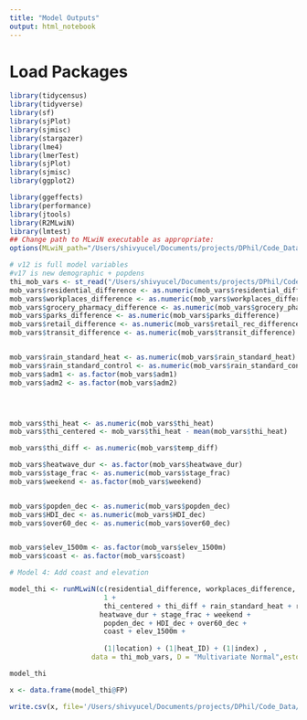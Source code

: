 ```yaml
---
title: "Model Outputs"
output: html_notebook
---
```

# Load Packages
```r
library(tidycensus)
library(tidyverse)
library(sf)
library(sjPlot)
library(sjmisc)
library(stargazer)
library(lme4)
library(lmerTest)
library(sjPlot)
library(sjmisc)
library(ggplot2)

library(ggeffects)
library(performance)
library(jtools)
library(R2MLwiN)
library(lmtest)
## Change path to MLwiN executable as appropriate:
options(MLwiN_path="/Users/shivyucel/Documents/projects/DPhil/Code_Data/mlwin/mlnscript")
```


```r
# v12 is full model variables
#v17 is new demographic + popdens
thi_mob_vars <- st_read("/Users/shivyucel/Documents/projects/DPhil/Code_Data/data/paper2/united_states/THI_mobility_heat_w_vars_90_4SD_precip.csv")
mob_vars$residential_difference <- as.numeric(mob_vars$residential_difference)
mob_vars$workplaces_difference <- as.numeric(mob_vars$workplaces_difference)
mob_vars$grocery_pharmacy_difference <- as.numeric(mob_vars$grocery_pharm_difference)
mob_vars$parks_difference <- as.numeric(mob_vars$parks_difference)
mob_vars$retail_difference <- as.numeric(mob_vars$retail_rec_difference)
mob_vars$transit_difference <- as.numeric(mob_vars$transit_difference)


mob_vars$rain_standard_heat <- as.numeric(mob_vars$rain_standard_heat)
mob_vars$rain_standard_control <- as.numeric(mob_vars$rain_standard_control)
mob_vars$adm1 <- as.factor(mob_vars$adm1)
mob_vars$adm2 <- as.factor(mob_vars$adm2)




mob_vars$thi_heat <- as.numeric(mob_vars$thi_heat)
mob_vars$thi_centered <- mob_vars$thi_heat - mean(mob_vars$thi_heat)

mob_vars$thi_diff <- as.numeric(mob_vars$temp_diff)

mob_vars$heatwave_dur <- as.factor(mob_vars$heatwave_dur)
mob_vars$stage_frac <- as.numeric(mob_vars$stage_frac)
mob_vars$weekend <- as.factor(mob_vars$weekend)


mob_vars$popden_dec <- as.numeric(mob_vars$popden_dec)
mob_vars$HDI_dec <- as.numeric(mob_vars$HDI_dec)
mob_vars$over60_dec <- as.numeric(mob_vars$over60_dec)


mob_vars$elev_1500m <- as.factor(mob_vars$elev_1500m)
mob_vars$coast <- as.factor(mob_vars$coast)

```



```r
# Model 4: Add coast and elevation

model_thi <- runMLwiN(c(residential_difference, workplaces_difference, transit_difference, grocery_pharmacy_difference, retail_difference, parks_difference) ~  
                       1 +
                       thi_centered + thi_diff + rain_standard_heat + rain_standard_control +
                      heatwave_dur + stage_frac + weekend +
                       popden_dec + HDI_dec + over60_dec +
                       coast + elev_1500m + 
                       
                       (1|location) + (1|heat_ID) + (1|index) ,
                    data = thi_mob_vars, D = "Multivariate Normal",estoptions = list(sort.ignore=TRUE, resi.store=TRUE, maxiter = 40)  )

```

```r
model_thi
```





```r
x <- data.frame(model_thi@FP)

write.csv(x, file='/Users/shivyucel/Documents/projects/DPhil/Code_Data/data/regression/THI_united_states_params_4SD_precip.csv')
```



